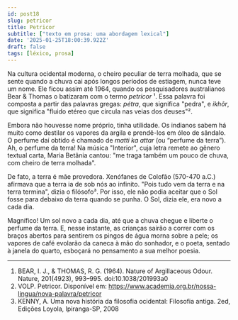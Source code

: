 ```yaml
---
id: post18
slug: petricor
title: Petricor
subtitle: ["texto em prosa: uma abordagem lexical"]
date: '2025-01-25T18:00:39.922Z'
draft: false
tags: [léxico, prosa]
---
```


Na cultura ocidental moderna, o cheiro peculiar de terra
molhada, que se sente quando a chuva cai após longos períodos de estiagem,
nunca teve um nome. Ele ficou assim até 1964, quando os pesquisadores australianos
Bear & Thomas o batizaram com o termo _petricor_ ¹. Essa palavra foi
composta a partir das palavras gregas: _pétra_, que significa "pedra", e 
_ikhôr_, que significa "fluido etéreo que circula nas veias dos deuses"².

Embora não houvesse nome próprio, tinha utilidade. Os indianos sabem há muito como
destilar os vapores da argila e prendê-los em óleo de sândalo. O perfume
daí obtido é chamado de _matti ka attar_ (ou “perfume da terra”). 
Ah, o perfume da terra! Na música "Interior", cuja letra remete ao gênero textual carta, 
Maria Betânia cantou: "me traga também um pouco de chuva, com cheiro de terra molhada".

De fato, a terra é mãe provedora. Xenófanes de Colofão (570-470 a.C.) 
afirmava que a terra ia de sob nós ao infinito.
"Pois tudo vem da terra e na terra termina", dizia o filósofo³. Por isso,
ele não podia aceitar que o Sol fosse para debaixo da terra quando se punha. O Sol, 
dizia ele, era novo a cada dia.

Magnífico! Um sol novo a cada dia, até que a chuva chegue e liberte o perfume da terra. 
E, nesse instante, as crianças sairão a correr com os braços abertos para sentirem
os pingos de água morna sobre a pele; os vapores de café evolarão da caneca à mão do sonhador,
e o poeta, sentado à janela do quarto, esboçará no pensamento a sua melhor poesia.

---

1. BEAR, I. J., & THOMAS, R. G. (1964). Nature of Argillaceous Odour. Nature, 201(4923), 993–995. doi:10.1038/201993a0
2. VOLP. Petricor. Disponível em: https://www.academia.org.br/nossa-lingua/nova-palavra/petricor
3. KENNY, A. Uma nova história da filosofia ocidental: Filosofia antiga. 2ed, Edições Loyola, Ipiranga-SP, 2008